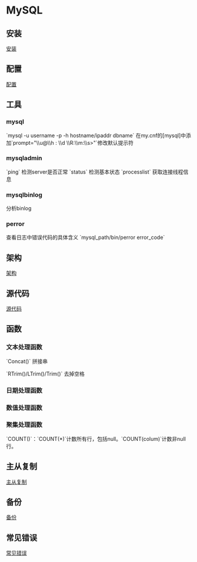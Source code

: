 =MySQL=

==安装==
[[install|安装]]

==配置==
[[conf|配置]]

== 工具 ==
===mysql===
`mysql -u username -p -h hostname/ipaddr dbname`
在my.cnf的[mysql]中添加`prompt="\\u@\\h : \\d \\R:\\m:\\s>"`修改默认提示符

=== mysqladmin ===
`ping` 检测server是否正常
`status` 检测基本状态
`processlist` 获取连接线程信息

=== mysqlbinlog ===
分析binlog

=== perror ===
查看日志中错误代码的具体含义
`mysql_path/bin/perror error_code`

== 架构 ==
[[struct|架构]]

== 源代码 ==
[[sourcecode/index|源代码]]

== 函数 ==
=== 文本处理函数 ===
`Concat()` 拼接串

`RTrim()/LTrim()/Trim()` 去掉空格
=== 日期处理函数 ===

=== 数值处理函数 ===

=== 聚集处理函数 ===
`COUNT()`：`COUNT(*)`计数所有行，包括null。`COUNT(colum)`计数非null行。

== 主从复制 ==
[[replication|主从复制]]

==备份==
[[backup|备份]]

== 常见错误 ==
[[errors|常见错误]]

